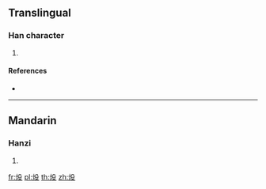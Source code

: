 {{character info/new}}
==Translingual==

===Han character===
{{Han char|rn=86|rad=火|as=04|sn=8|four=|canj=FHNE}}

# {{defn|Han|sort=火04}}

====References====
* {{Han ref|kx=0667.040|dkj=18901|dj=1076.130|hdz=32193.010|uh=7088|ud=28808}}

----

==Mandarin==

===Hanzi===
{{cmn-hanzi|pin=[[yì]] ([[yi4]])|wg=i<sup>4</sup>}}

# {{defn|lang=cmn|sort=火04}}

[[fr:炈]]
[[pl:炈]]
[[th:炈]]
[[zh:炈]]